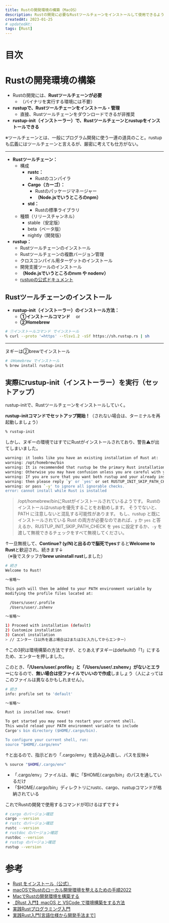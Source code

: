 ```yaml
---
title: Rustの開発環境の構築（MacOS）
description: Rustの開発に必要なRustツールチェーンをインストールして使用できるようにするまでの備忘録
createdAt: 2023-01-25
# updatedAt:
tags: [Rust]
---
```


# 目次

# Rustの開発環境の構築
- Rustの開発には、**Rustツールチェーンが必要**
  - （バイナリを実行する環境には不要）
- **rustupで、Rustツールチェーンをインストール・管理**
  - 直接、Rustツールチェーンをダウンロードできるが非推奨
- **rustup-init（インストーラー）で、Rustツールチェーンとrustupをインストールできる**

※ツールチェーンとは、一般にプログラム開発に使う一連の道具のこと。rustupも広義にはツールチェーンと言えるが、厳密に考えても仕方がない。

---

- **Rustツールチェーン：**
  - 構成
    - **rustc：**
      - Rustのコンパイラ
    - **Cargo（カーゴ）：**
      - Rustのパッケージマネージャー
      - **（Node.jsでいうところのnpm）**
    - **std：**
      - Rustの標準ライブラリ
  - 種類（リリースチャンネル）
    - stable（安定版）
    - beta（ベータ版）
    - nightly（開発版）
- **rustup：**
  - Rustツールチェーンのインストール
  - Rustツールチェーンの複数バージョン管理
  - クロスコンパイル用ターゲットのインストール
  - 開発支援ツールのインストール
  - **（Node.jsでいうところのnvm や nodenv）**
  - [rustupの公式ドキュメント](https://rust-lang.github.io/rustup/)

## Rustツールチェーンのインストール

- **rustup-init（インストーラー）のインストール方法：**
  - **①インストールコマンド**
　or
  - **②Homebrew**<br />
```bash
# ①インストールコマンド でインストール
% curl --proto '=https' --tlsv1.2 -sSf https://sh.rustup.rs | sh
```

---

ヌギーは②brewでインストール
```bash
# ②Homebrew でインストール
% brew install rustup-init
```

## 実際にrustup-init（インストーラー）を実行（セットアップ）
rustup-initで、Rustツールチェーンをインストールしていく。

**rustup-initコマンドでセットアップ開始！**（されない場合は、ターミナルを再起動しましょう）
```bash
% rustup-init
```

しかし、ヌギーの環境ではすでにRustがインストールされており、警告⚠️が出てしまいました。
```bash
warning: it looks like you have an existing installation of Rust at:
warning: /opt/homebrew/bin
warning: It is recommended that rustup be the primary Rust installation.
warning: Otherwise you may have confusion unless you are careful with your PATH
warning: If you are sure that you want both rustup and your already installed Rust
warning: then please reply `y' or `yes' or set RUSTUP_INIT_SKIP_PATH_CHECK to yes
warning: or pass `-y' to ignore all ignorable checks.
error: cannot install while Rust is installed
```
> /opt/homebrew/binにRustがインストールされているようです。
> Rustのインストールはrustupを優先することをお勧めします。
> そうでないと、PATH に注意しないと混乱する可能性があります。
> もし、rustup と既にインストールされている Rust の両方が必要なのであれば、`y` か `yes` と答えるか、RUSTUP_INIT_SKIP_PATH_CHECK を yes に設定するか、`-y` を渡して無視できるチェックをすべて無視してください。

↑一旦無視して、**Continue? (y/N)**と出るので脳死で**yes**すると**Welcome to Rust**と歓迎され、続きます↓<br />
（※後でスタッフが**brew uninstall rust**しました）

```bash
# 続き
Welcome to Rust!

〜省略〜

This path will then be added to your PATH environment variable by
modifying the profile files located at:

  /Users/user/.profile
  /Users/user/.zshenv

〜省略〜

1) Proceed with installation (default)
2) Customize installation
3) Cancel installation
> // エンター（1以外を選ぶ場合は2または3と入力してからエンター）
```
↑この3択は環境構築の方法ですが、とりあえずヌギーはdefaultの「1」にするため、エンターを押しました。

このとき、**「/Users/user/.profile」と「/Users/user/.zshenv」がないとエラー**になるので、**無い場合は空ファイルでいいので作成**しましょう（人によってはこのファイルは異なるかもしれません）。

```bash
# 続き
info: profile set to 'default'

〜省略〜

Rust is installed now. Great!

To get started you may need to restart your current shell.
This would reload your PATH environment variable to include
Cargo's bin directory ($HOME/.cargo/bin).

To configure your current shell, run:
source "$HOME/.cargo/env"
```
↑と出るので、指示どおり「.cargo/env」を読み込み直し、パスを反映↓
```bash
% source "$HOME/.cargo/env"
```

- 「.cargo/env」ファイルは、単に「$HOME/.cargo/bin」のパスを通しているだけ
- 「$HOME/.cargo/bin」ディレクトリにrustc、cargo、rustupコマンドが格納されている

これでRustの開発で使用するコマンドが叩けるはずです↓
```bash
# cargo のバージョン確認
cargo --version
# rustc のバージョン確認
rustc --version
# rustdoc のバージョン確認
rustdoc --version
# rustup のバージョン確認
rustup --version
```

# 参考
  - [Rust をインストール（公式）](https://www.rust-lang.org/ja/tools/install)
  - [macOSでRustのローカル開発環境を整えるための手順2022](https://qiita.com/notakaos/items/9f3ee8a3f3a0caf39f7b)
  - [MacでRustの開発環境を構築する](https://qiita.com/maoutokagura/items/c2fd85132bcec399c3a1)
  - [【Rust 入門】macOS と VSCode で環境構築をする方法](https://zenn.dev/shogo_wada_pro/articles/365e2710a44f5a)
  - [実践Rustプログラミング入門](https://www.amazon.co.jp/%E5%AE%9F%E8%B7%B5Rust%E3%83%97%E3%83%AD%E3%82%B0%E3%83%A9%E3%83%9F%E3%83%B3%E3%82%B0%E5%85%A5%E9%96%80-%E5%88%9D%E7%94%B0-%E7%9B%B4%E4%B9%9F/dp/4798061700)
  - [実践Rust入門[言語仕様から開発手法まで]](https://www.amazon.co.jp/%E5%AE%9F%E8%B7%B5Rust%E5%85%A5%E9%96%80-%E8%A8%80%E8%AA%9E%E4%BB%95%E6%A7%98%E3%81%8B%E3%82%89%E9%96%8B%E7%99%BA%E6%89%8B%E6%B3%95%E3%81%BE%E3%81%A7-%CE%BAeen/dp/4297105594)
